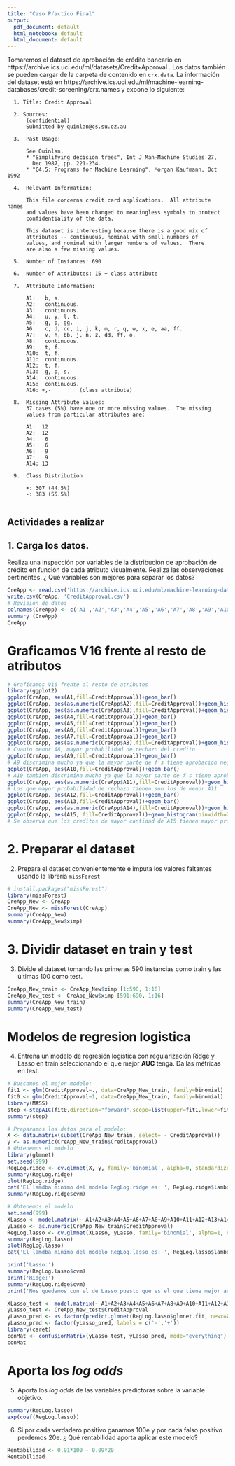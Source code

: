 ```yaml
---
title: "Caso Pŕactico Final"
output:
  pdf_document: default
  html_notebook: default
  html_document: default
---
```


Tomaremos el dataset de aprobación de crédito bancario en https://archive.ics.uci.edu/ml/datasets/Credit+Approval . Los datos también se pueden cargar de la carpeta de contenido en  `crx.data`. La información del dataset está en https://archive.ics.uci.edu/ml/machine-learning-databases/credit-screening/crx.names y expone lo siguiente:

      1. Title: Credit Approval

      2. Sources: 
          (confidential)
          Submitted by quinlan@cs.su.oz.au
      
      3.  Past Usage:
      
          See Quinlan,
          * "Simplifying decision trees", Int J Man-Machine Studies 27,
            Dec 1987, pp. 221-234.
          * "C4.5: Programs for Machine Learning", Morgan Kaufmann, Oct 1992
        
      4.  Relevant Information:
      
          This file concerns credit card applications.  All attribute names
          and values have been changed to meaningless symbols to protect
          confidentiality of the data.
        
          This dataset is interesting because there is a good mix of
          attributes -- continuous, nominal with small numbers of
          values, and nominal with larger numbers of values.  There
          are also a few missing values.
        
      5.  Number of Instances: 690
      
      6.  Number of Attributes: 15 + class attribute
      
      7.  Attribute Information:
      
          A1:	b, a.
          A2:	continuous.
          A3:	continuous.
          A4:	u, y, l, t.
          A5:	g, p, gg.
          A6:	c, d, cc, i, j, k, m, r, q, w, x, e, aa, ff.
          A7:	v, h, bb, j, n, z, dd, ff, o.
          A8:	continuous.
          A9:	t, f.
          A10:	t, f.
          A11:	continuous.
          A12:	t, f.
          A13:	g, p, s.
          A14:	continuous.
          A15:	continuous.
          A16: +,-         (class attribute)
      
      8.  Missing Attribute Values:
          37 cases (5%) have one or more missing values.  The missing
          values from particular attributes are:
      
          A1:  12
          A2:  12
          A4:   6
          A5:   6
          A6:   9
          A7:   9
          A14: 13
      
      9.  Class Distribution
        
          +: 307 (44.5%)
          -: 383 (55.5%)
      
## Actividades a realizar

## 1. Carga los datos. 
Realiza una inspección por variables de la distribución de aprobación de crédito en función de cada atributo visualmente. Realiza las observaciones pertinentes. ¿ Qué variables son mejores para separar los datos?
```r
CreApp <- read.csv('https://archive.ics.uci.edu/ml/machine-learning-databases/credit-screening/crx.data',header= F,sep = ',', na.strings = "?")
write.csv(CreApp, 'CreditApproval.csv')
# Revision de datos
colnames(CreApp) <- c('A1','A2','A3','A4','A5','A6','A7','A8','A9','A10','A11','A12','A13','A14','A15','CreditApproval')
summary (CreApp)
CreApp
```
# Graficamos V16 frente al resto de atributos

```r
# Graficamos V16 frente al resto de atributos
library(ggplot2)
ggplot(CreApp, aes(A1,fill=CreditApproval))+geom_bar()
ggplot(CreApp, aes(as.numeric(CreApp$A2),fill=CreditApproval))+geom_histogram(binwidth=25)
ggplot(CreApp, aes(as.numeric(CreApp$A3),fill=CreditApproval))+geom_histogram(binwidth=2)
ggplot(CreApp, aes(A4,fill=CreditApproval))+geom_bar()
ggplot(CreApp, aes(A5,fill=CreditApproval))+geom_bar()
ggplot(CreApp, aes(A6,fill=CreditApproval))+geom_bar()
ggplot(CreApp, aes(A7,fill=CreditApproval))+geom_bar()
ggplot(CreApp, aes(as.numeric(CreApp$A8),fill=CreditApproval))+geom_histogram(binwidth=2)
# Cuanto menor A8, mayor probabilidad de rechazo del credito
ggplot(CreApp, aes(A9,fill=CreditApproval))+geom_bar()
# A9 discrimina mucho ya que la mayor parte de f's tiene aprobacion negativa y la mayor parte de t's la tienen positiva
ggplot(CreApp, aes(A10,fill=CreditApproval))+geom_bar()
# A10 tambien discrimina mucho ya que la mayor parte de f's tiene aprobacion negativa y la mayor parte de t's la tienen positiva
ggplot(CreApp, aes(as.numeric(CreApp$A11),fill=CreditApproval))+geom_histogram(binwidth=5)
# Los que mayor probabilidad de rechazo tienen son los de menor A11
ggplot(CreApp, aes(A12,fill=CreditApproval))+geom_bar()
ggplot(CreApp, aes(A13,fill=CreditApproval))+geom_bar()
ggplot(CreApp, aes(as.numeric(CreApp$A14),fill=CreditApproval))+geom_histogram(binwidth=15)
ggplot(CreApp, aes(A15, fill=CreditApproval))+geom_histogram(binwidth=2000)
# Se observa que los creditos de mayor cantidad de A15 tienen mayor probabilidad de concederse, relacionados seguramente con las variables A9 o A10
```
# 2. Preparar el dataset
2. Prepara el dataset convenientemente e imputa los valores faltantes usando la librería `missForest`
```r
# install.packages("missForest")
library(missForest)
CreApp_New <- CreApp
CreApp_New <- missForest(CreApp)
summary(CreApp_New)
summary(CreApp_New$ximp)
```
# 3. Dividir dataset en train y test
3. Divide el dataset tomando las primeras 590 instancias como train y las últimas 100 como test.

```r
CreApp_New_train <- CreApp_New$ximp [1:590, 1:16]
CreApp_New_test <- CreApp_New$ximp [591:690, 1:16]
summary(CreApp_New_train)
summary(CreApp_New_test)
```
# Modelos de regresion logistica
4. Entrena un modelo de regresión logística con regularización Ridge y Lasso en train seleccionando el que mejor **AUC** tenga. Da las métricas en test.
```r
# Buscamos el mejor modelo:
fit1 <- glm(CreditApproval~., data=CreApp_New_train, family=binomial)
fit0 <- glm(CreditApproval~1, data=CreApp_New_train, family=binomial)
library(MASS)
step <-stepAIC(fit0,direction="forward",scope=list(upper=fit1,lower=fit0))
summary(step)
```
```r
# Preparamos los datos para el modelo:
X <- data.matrix(subset(CreApp_New_train, select= - CreditApproval))
y <- as.numeric(CreApp_New_train$CreditApproval)
# Obtenemos el modelo
library(glmnet)
set.seed(999)
RegLog.ridge <- cv.glmnet(X, y, family='binomial', alpha=0, standardize=TRUE, type.measure='auc')
summary(RegLog.ridge)
plot(RegLog.ridge)
cat('El lamdba minimo del modelo RegLog.ridge es: ', RegLog.ridge$lambda.min, '\n')
summary(RegLog.ridge$cvm)
```
```r
# Obtenemos el modelo
set.seed(999)
XLasso <- model.matrix(~ A1+A2+A3+A4+A5+A6+A7+A8+A9+A10+A11+A12+A13+A14+A15-1, CreApp_New_train)
yLasso <- as.numeric(CreApp_New_train$CreditApproval)
RegLog.lasso <- cv.glmnet(XLasso, yLasso, family='binomial', alpha=1, standardize=TRUE, type.measure='auc')
summary(RegLog.lasso)
plot(RegLog.lasso)
cat('El lamdba minimo del modelo RegLog.lasso es: ', RegLog.lasso$lambda.min, '\n')
```
```r
print('Lasso:')
summary(RegLog.lasso$cvm)
print('Ridge:')
summary(RegLog.ridge$cvm)
print('Nos quedamos con el de Lasso puesto que es el que tiene mejor auc')
```
```r
XLasso_test <- model.matrix(~ A1+A2+A3+A4+A5+A6+A7+A8+A9+A10+A11+A12+A13+A14+A15-1, CreApp_New_test)
yLasso_test <- CreApp_New_test$CreditApproval
yLasso_pred <- as.factor(predict.glmnet(RegLog.lasso$glmnet.fit, newx=XLasso_test, s=RegLog.lasso$lambda.min)>.5)
yLasso_pred <- factor(yLasso_pred, labels = c('-','+'))
library(caret)
conMat <- confusionMatrix(yLasso_test, yLasso_pred, mode="everything")
conMat
```
# Aporta los *log odds*
5. Aporta los *log odds* de las variables predictoras sobre la variable objetivo.

```r
summary(RegLog.lasso)
exp(coef(RegLog.lasso))
```

6. Si por cada verdadero positivo ganamos 100e y por cada falso positivo perdemos 20e. ¿ Qué rentabilidad aporta aplicar este modelo?
```r
Rentabilidad <- 0.91*100 - 0.09*20
Rentabilidad
```

